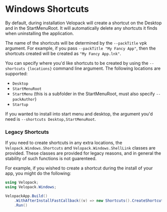 # Windows Shortcuts
<AppliesTo win />
By default, during installation Velopack will create a shortcut on the Desktop and in the StartMenuRoot. It will automatically delete any shortcuts it finds when uninstalling the application.

The name of the shortcuts will be determined by the `--packTitle` vpk argument. For example, if you pass `--packTitle "My Fancy App"`, then the shortcuts created will be created as `"My Fancy App.lnk"`.

You can specify where you'd like shortcuts to be created by using the `--shortcuts {locations}` command line argument. The following locations are supported:
- `Desktop`
- `StartMenuRoot`
- `StartMenu` (this is a subfolder in the StartMenuRoot, must also specify `--packAuthor`)
- `Startup`

If you wanted to install into start menu and desktop, the argument you'd need is `--shortcuts Desktop,StartMenuRoot`.

### Legacy Shortcuts

If you need to create shortcuts in any extra locations, the `Velopack.Windows.Shortcuts` and `Velopack.Windows.ShellLink` classes are provided. 
These classes are provided for legacy reasons, and in general the stability of such functions is not guarenteed.

For example, if you wished to create a shortcut during the install of your app, you might do the following:

```cs
using Velopack;
using Velopack.Windows;

VelopackApp.Build()
    .WithAfterInstallFastCallback((v) => new Shortcuts().CreateShortcutForThisExe(ShortcutLocation.Desktop))
    .Run()
```